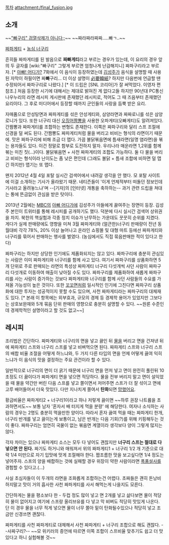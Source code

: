 [[목차]]
attachment:/final_fusion.jpg

== 소개 ==
~~[["빠구리" 검열삭제가 아니다;;]]~~
~~짜라짜라짜짜.....빠ㄱ..~~

[[짜파게티]] + [[농심 너구리]]

흔히들 짜파게티를 된 발음으로 '''짜빠게티'''라고 부르는 경우가 있는데, 이 요리의 경우 앞의 두 글자를 [wiki:"빠구리" 그렇게 부르면 엄청나게 난감해지니] 짜파구리라고 부르자. [* [[아빠! 어디가?]] 7화에서 이 음식이 등장하였는데 [[김성주]]가 음식을 설명할 때 사용된 자막이 하필이면 짜'''빠'''구리... 더 이상 설명이 [[必要韓紙]]? 하지만 다음번에 언급할 땐 수정되어서 짜파구리로 나왔다.] [* 이 드립은 [SNL 코리아]가 잘 써먹었다. 이영자 편 참조.]
처음 등장한 시기에 대해서는 제대로 밝혀진 게 없다고들 하지만 90년대 PC통신 나우누리의 라면 레시피 게시판에 존재했던 레시피로, 적어도 그 때 즈음부터 존재했던 요리이다. 그 후로 미디어에서 등장할 때까지 군인들의 사랑을 듬뿍 받은 요리.

자매품으로 안성탕면과 짜파게티를 섞은 안성게티와, 삼양라면과 짜짜로니를 섞은 삼양로니가 있다. 또한 너구리 대신 [[오징어짬뽕]]을 사용한 오파게티(오빠게티)도 알려져있다. 간짬뽕과 짜파게티를 조합하는 변형도 존재한다. 이쪽은 짜파구리와 달리 스프 조절에 신경을 덜 써도 된다. 간짬뽕도 짜파게티처럼 물을 버리고 비비는 형식의 라면이기 때문에. 맛은 짜파구리에 비해 조금 더 맵다. 가끔 불닭볶음면에 틈새라면(일명 염라면)을 볶는 용자들도 있다. 이건 정말로 함부로 도전하지 말자. 우리나라 매운라면 1,2위를 함께 볶는 미친 짓(...)이다. 불닭볶음면 + 사천 짜파게티의 조합도 가능하다. 둘 다 물을 버리고 비비는 형식이라 난이도는 좀 낮은 편인데 (그래도 불닭 + 틈새 조합에 비하면 덜 맵긴 하지만) 맵기는 또 맵다.

왠지 2012년 4월 4일 포탈 실시간 검색어에서 내려갈 생각을 안 했다. 모 포탈 사이트에 이걸 소개하는 기사가 올라왔기 때문. 네티즌들이 '이게 언제적부터 떠돌던 정보인데 기사라고 올려놓느냐'며 --[기자]의 [인터넷] 개통을 축하하는-- 과거 관련 드립을 쳐대는 통에 뜬금없이 관심을 받은 탓이다. 

2013년 2월에는 [[MBC]]의 [[아빠 어디가]]에 김성주가 아들에게 끓여주는 장면이 등장. 김성주 본인이 트위터를 통해 레시피를 공개하기도 했다. 덕분에 다시 실시간 검색어 상위권을 차지. 북한의 핵실험과 각종 정치 이슈가 난무하는 가운데도 꿋꿋히 순위를 지켰다. 게다가 실제 판매량에도 영향을 미쳐 3월 짜파게티와 (얼큰한)너구리 판매량이 전년 동월대비 각각 78%, 20% 이상 늘어나고 온라인 쇼핑몰 및 대형 마트 등에선 짜파게티와 너구리를 묶어서 판매하는 행사를 벌였다. (농심에서도 직접 묶음판매한 적이 있다고 한다)

짜파구리는 하지만 상당한 인기에도 제품화되지는 않고 있다. 짜파구리에 충분히 관심있는 사람은 이미 짜파게티와 너구리를 함께 사고 있다. 여기서 짜파구리를 상품화하면 5개 단위로 주로 판매되는 라면의 특성상 짜파게티 너구리 다섯개씩 사던 사람이 짜파구리 다섯개로 이동하여 매출이 낮아질 수도 있다. 짜파구리를 제품화하여 새롭게 짜파구리를 사는 사람이 증가하는 것보다 짜파게티와 너구리를 함께 사던 사람들의 수요를 가져올 가능성이 높은 것이다. 또한 [[꼬꼬면]]처럼 일시적인 인기에 그친다면 짜파구리 상품화에 대한 투자는 성공적이지 못할 수도 있으며, 사천 짜파게티라는 짜파구리의 대체재도 있다. [* 본래 이 항목에는 외부효과, 규모의 경제 등 경제학 용어가 있었지만 그보다는 상호보완재와 5개 묶음 단위 판매의 영향으로 충분히 설명할 수 있다. ~~원론 수준인데 경제학적인 설명이라고 할 것도 없고~~]
== 레시피 ==
조리법은 간단하다. 짜파게티와 너구리의 면을 넣고 끓인 뒤 [[물]]을 버리고 면을 건져낸 뒤에 짜파게티 스프와 너구리 스프를 넣고 비벼먹으면 된다. 짜파게티 스프와 너구리 스프의 배합 비율 조절을 어떻게 하느냐와, 두 가지 다른 타입의 면을 언제 어떻게 끓여 익히느냐가 이 음식의 맛을 결정하는 주요 관건이라 할 수 있다.

일반적으로 너구리의 면이 더 굵기 때문에 너구리 면을 먼저 넣고 면이 완전히 풀린뒤 10초정도 더 끓이다가 짜파게티 면을 넣으면 적당하다. 물을 전부 버리지 말고 면이 설익었을 때 물을 약간만 버린 다음 스프를 넣고 쫄이면서 저어주면 스프가 더 잘 섞이고 면에 고루 배어들어서 더욱 맛있다. 다만 지나치게 쫄여서 '''탄화'''되면 [[망했어요]].

황금비율은 짜파게티2 + 너구리1이라고 하나 저렇게 끓이면 ~~하루 권장 나트륨을 초과하면서도~~ 보통 남자 '혼자서 배 터지게 먹을 분량' 에 해당한다. 여자나 소식하는 사람의 경우는 2명도 충분히 먹을만한 양이다. 따라서 혼자 끓여 먹을 때는 짜파게티 한개, 너구리 반개를 넣고 끓이는게 보통이고, 남은 반개는 다음 기회(?)를 위해 키핑해두는 것이 좋다. 짜파구리는 엄연히 국물이 없는 볶음면 계열이라 생각보다 양이 그렇게 많지는 않다.

각자 차이는 있으나 짜파게티 소스는 모두 다 넣어도 괜찮지만 '''너구리 스프는 절대로 다 넣으면 안 된다.''' 짜기도 하거니와 매워져서 위의 짜파게티1 + 너구리 1/2 개 기준으로 대략 1/4 미만으로 자기 입맛에 맛게 조절해야 한다. 짭조름한 맛을 보고싶다면 1/4 정도는 넣어주자. 스프의 양을 배합하는 것에 실패할 경우 위장이 약한 사람이라면 [[폭풍설사]]를 경험할 수 있다고.(...) 

사실 초심자들이 이 두개의 라면을 조화롭게 조합하는건 어렵다. 초짜들은 괜히 돈낭비 하지말고 맛이 거의 흡사한 사천 짜파게티를 사서 해먹는게 나을지도 모른다. 

간단하게는 물을 평소보다 한 - 두컵 정도 많이 넣고 면 2개를 넣고 삶다보면 물이 적당히 물이 없어지고 여기에 스프랑 올리브유를 다 넣고 막 비벼도 적당히 맛있게 나온다. 단 이 경우 물을 너무 적게 넣으면 물이 너무 쫄아 밑이 탄화될수있으나 적당히 넣고 조금만 신경쓰면 괜찮다.

짜파게티를 사천 짜파게티로 대체해서 사천 짜파게티 + 너구리 조합으로 해도 괜찮다. --사짜구리?-- ~~모 위키러의 증언에 따르면 이쪽 조합이 스프비율 맞추기도 쉽고 더 맛있다고 하니 실험해볼 것~~
